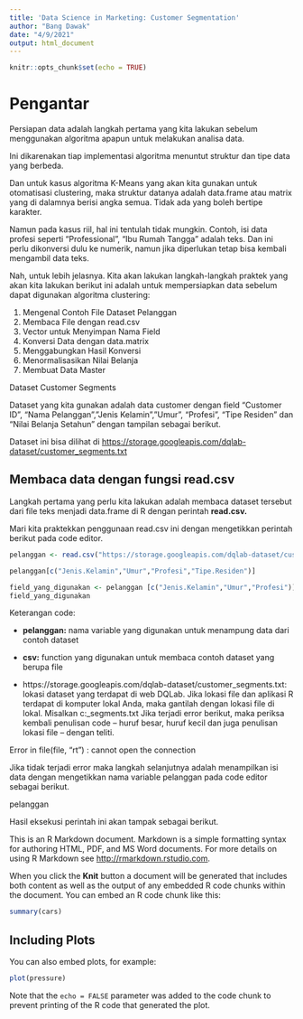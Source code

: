 ---
title: 'Data Science in Marketing: Customer Segmentation'
author: "Bang Dawak"
date: "4/9/2021"
output: html_document
---


```{r setup, include=FALSE}
knitr::opts_chunk$set(echo = TRUE)
```

# Pengantar

Persiapan data adalah langkah pertama yang kita lakukan sebelum menggunakan algoritma apapun untuk melakukan analisa data.

Ini dikarenakan tiap implementasi algoritma menuntut struktur dan tipe data yang berbeda.

Dan untuk kasus algoritma K-Means yang akan kita gunakan untuk otomatisasi clustering, maka struktur datanya adalah data.frame atau matrix yang di dalamnya berisi angka semua. Tidak ada yang boleh bertipe karakter.

Namun pada kasus riil, hal ini tentulah tidak mungkin. Contoh, isi data profesi seperti "Professional", "Ibu Rumah Tangga" adalah teks. Dan ini perlu dikonversi dulu ke numerik, namun jika diperlukan tetap bisa kembali mengambil data teks.

Nah, untuk lebih jelasnya. Kita akan lakukan langkah-langkah praktek yang akan kita lakukan berikut ini adalah untuk mempersiapkan data sebelum dapat digunakan algoritma clustering:

1. Mengenal Contoh File Dataset Pelanggan
2. Membaca File dengan read.csv
3. Vector untuk Menyimpan Nama Field
4. Konversi Data dengan data.matrix
5. Menggabungkan Hasil Konversi
6. Menormalisasikan Nilai Belanja
7. Membuat Data Master

Dataset Customer Segments

Dataset yang kita gunakan adalah data customer dengan field “Customer ID”, “Nama Pelanggan”,”Jenis Kelamin”,”Umur”, “Profesi”, “Tipe Residen” dan “Nilai Belanja Setahun” dengan tampilan sebagai berikut.

Dataset ini bisa dilihat di <https://storage.googleapis.com/dqlab-dataset/customer_segments.txt>

## Membaca data dengan fungsi read.csv

Langkah pertama yang perlu kita lakukan adalah membaca dataset tersebut dari file teks menjadi data.frame di R dengan perintah **read.csv.**

Mari kita praktekkan penggunaan read.csv ini dengan mengetikkan perintah berikut pada code editor.

```{r}
pelanggan <- read.csv("https://storage.googleapis.com/dqlab-dataset/customer_segments.txt", sep="\t")

pelanggan[c("Jenis.Kelamin","Umur","Profesi","Tipe.Residen")]

field_yang_digunakan <- pelanggan [c("Jenis.Kelamin","Umur","Profesi")]
field_yang_digunakan
```

Keterangan code:

+ **pelanggan:** nama variable yang digunakan untuk menampung data dari contoh dataset

+ **csv:** function yang digunakan untuk membaca contoh dataset yang berupa file

+ https://storage.googleapis.com/dqlab-dataset/customer_segments.txt: lokasi dataset yang terdapat di web DQLab. Jika lokasi file dan aplikasi R terdapat di komputer lokal Anda, maka gantilah dengan lokasi file di lokal. Misalkan c:\data\customer_segments.txt
Jika terjadi error berikut, maka periksa kembali penulisan code – huruf besar, huruf kecil dan juga penulisan lokasi file – dengan teliti.

Error in file(file, "rt") : cannot open the connection

Jika tidak terjadi error maka langkah selanjutnya adalah menampilkan isi data dengan mengetikkan nama variable pelanggan pada code editor sebagai berikut.

pelanggan

Hasil eksekusi perintah ini akan tampak sebagai berikut.


This is an R Markdown document. Markdown is a simple formatting syntax for authoring HTML, PDF, and MS Word documents. For more details on using R Markdown see <http://rmarkdown.rstudio.com>.

When you click the **Knit** button a document will be generated that includes both content as well as the output of any embedded R code chunks within the document. You can embed an R code chunk like this:

```{r cars}
summary(cars)
```

## Including Plots

You can also embed plots, for example:

```{r pressure, echo=FALSE}
plot(pressure)
```

Note that the `echo = FALSE` parameter was added to the code chunk to prevent printing of the R code that generated the plot.
